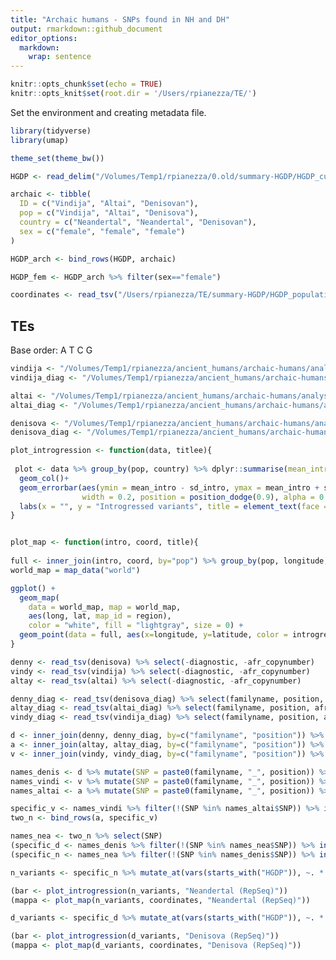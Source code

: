 ```yaml
---
title: "Archaic humans - SNPs found in NH and DH"
output: rmarkdown::github_document
editor_options: 
  markdown: 
    wrap: sentence
---
```


```r
knitr::opts_chunk$set(echo = TRUE)
knitr::opts_knit$set(root.dir = '/Users/rpianezza/TE/')
```

Set the environment and creating metadata file.
```r
library(tidyverse)
library(umap)

theme_set(theme_bw())

HGDP <- read_delim("/Volumes/Temp1/rpianezza/0.old/summary-HGDP/HGDP_cutoff_classified.tsv") %>% select(ID, sex, country, pop) %>% distinct()

archaic <- tibble(
  ID = c("Vindija", "Altai", "Denisovan"),
  pop = c("Vindija", "Altai", "Denisova"),
  country = c("Neandertal", "Neandertal", "Denisovan"),
  sex = c("female", "female", "female")
)

HGDP_arch <- bind_rows(HGDP, archaic)

HGDP_fem <- HGDP_arch %>% filter(sex=="female")

coordinates <- read_tsv("/Users/rpianezza/TE/summary-HGDP/HGDP_populationcoordinates.txt", col_names = c("pop", "region", "latitude", "longitude")) %>% select(pop, latitude, longitude)
```


## TEs

Base order: A T C G

```r
vindija <- "/Volumes/Temp1/rpianezza/ancient_humans/archaic-humans/analysis/diagnostic-variants/vindija"
vindija_diag <- "/Volumes/Temp1/rpianezza/ancient_humans/archaic-humans/analysis/diagnostic-variants/vindija_afr-arch"

altai <- "/Volumes/Temp1/rpianezza/ancient_humans/archaic-humans/analysis/diagnostic-variants/altai"
altai_diag <- "/Volumes/Temp1/rpianezza/ancient_humans/archaic-humans/analysis/diagnostic-variants/altai_afr-arch"

denisova <- "/Volumes/Temp1/rpianezza/ancient_humans/archaic-humans/analysis/diagnostic-variants/denisova"
denisova_diag <- "/Volumes/Temp1/rpianezza/ancient_humans/archaic-humans/analysis/diagnostic-variants/denisova_afr-arch"
```

```r
plot_introgression <- function(data, titlee){
  
 plot <- data %>% group_by(pop, country) %>% dplyr::summarise(mean_intro = mean(introgressed), sd_intro = sd(introgressed)) %>% ggplot(aes(x = reorder(pop, -mean_intro), y=mean_intro, fill=country))+
  geom_col()+
  geom_errorbar(aes(ymin = mean_intro - sd_intro, ymax = mean_intro + sd_intro), 
                width = 0.2, position = position_dodge(0.9), alpha = 0.5)+
  labs(x = "", y = "Introgressed variants", title = element_text(face = "bold", size = 14, titlee)) + theme(axis.text.x = element_text(angle = 90, vjust = 0.5, hjust=1), legend.position = "bottom", plot.title = element_text(hjust = 0.5))
}


plot_map <- function(intro, coord, title){
  
full <- inner_join(intro, coord, by="pop") %>% group_by(pop, longitude, latitude) %>% dplyr::summarise(introgressed = mean(introgressed), count = n())
world_map = map_data("world")

ggplot() +
  geom_map(
    data = world_map, map = world_map,
    aes(long, lat, map_id = region),
    color = "white", fill = "lightgray", size = 0) +
  geom_point(data = full, aes(x=longitude, y=latitude, color = introgressed, size = count)) + geom_errorbar() + scale_colour_gradient(low = "green", high = "red") + theme(legend.position="top") + theme(plot.title = element_text(hjust = 0.5)) + ggtitle(title) + labs(colour = "Introgressed variants", size = "Samples")
}
```

```r
denny <- read_tsv(denisova) %>% select(-diagnostic, -afr_copynumber)
vindy <- read_tsv(vindija) %>% select(-diagnostic, -afr_copynumber)
altay <- read_tsv(altai) %>% select(-diagnostic, -afr_copynumber)

denny_diag <- read_tsv(denisova_diag) %>% select(familyname, position, afr_copynumber, diagnostic)
altay_diag <- read_tsv(altai_diag) %>% select(familyname, position, afr_copynumber, diagnostic)
vindy_diag <- read_tsv(vindija_diag) %>% select(familyname, position, afr_copynumber, diagnostic)

d <- inner_join(denny, denny_diag, by=c("familyname", "position")) %>% mutate(SNP = paste0(familyname, "_", position)) %>% distinct()
a <- inner_join(altay, altay_diag, by=c("familyname", "position")) %>% mutate(SNP = paste0(familyname, "_", position)) %>% distinct()
v <- inner_join(vindy, vindy_diag, by=c("familyname", "position")) %>% mutate(SNP = paste0(familyname, "_", position)) %>% distinct()

names_denis <- d %>% mutate(SNP = paste0(familyname, "_", position)) %>% select(SNP)
names_vindi <- v %>% mutate(SNP = paste0(familyname, "_", position)) %>% select(SNP)
names_altai <- a %>% mutate(SNP = paste0(familyname, "_", position)) %>% select(SNP)

specific_v <- names_vindi %>% filter(!(SNP %in% names_altai$SNP)) %>% inner_join(v, by="SNP")
two_n <- bind_rows(a, specific_v)

names_nea <- two_n %>% select(SNP)
(specific_d <- names_denis %>% filter(!(SNP %in% names_nea$SNP)) %>% inner_join(d, by="SNP") %>% distinct())
(specific_n <- names_nea %>% filter(!(SNP %in% names_denis$SNP)) %>% inner_join(two_n, by="SNP") %>% distinct())
```

```r
n_variants <- specific_n %>% mutate_at(vars(starts_with("HGDP")), ~. * afr_copynumber) %>% filter(afr_copynumber<100) %>% select(-c(diagnostic, afr_copynumber, familyname, position)) %>% dplyr::summarise_all(~sum(. >1, na.rm=TRUE)) %>% t %>% as.data.frame() %>% rownames_to_column(var = "ID") %>% as_tibble() %>% dplyr::rename("introgressed" = "V1") %>% separate(ID, into=c("ID", "pop"), sep="-", remove=FALSE) %>% select(-pop) %>% inner_join(HGDP_fem, by="ID")

(bar <- plot_introgression(n_variants, "Neandertal (RepSeq)"))
(mappa <- plot_map(n_variants, coordinates, "Neandertal (RepSeq)"))
```

```r
d_variants <- specific_d %>% mutate_at(vars(starts_with("HGDP")), ~. * afr_copynumber) %>% filter(afr_copynumber<100) %>% select(-c(diagnostic, afr_copynumber, familyname, position)) %>% dplyr::summarise_all(~sum(. >1, na.rm=TRUE)) %>% t %>% as.data.frame() %>% rownames_to_column(var = "ID") %>% as_tibble() %>% dplyr::rename("introgressed" = "V1") %>% separate(ID, into=c("ID", "pop"), sep="-", remove=FALSE) %>% select(-pop) %>% inner_join(HGDP_fem, by="ID")

(bar <- plot_introgression(d_variants, "Denisova (RepSeq)"))
(mappa <- plot_map(d_variants, coordinates, "Denisova (RepSeq)"))
```
